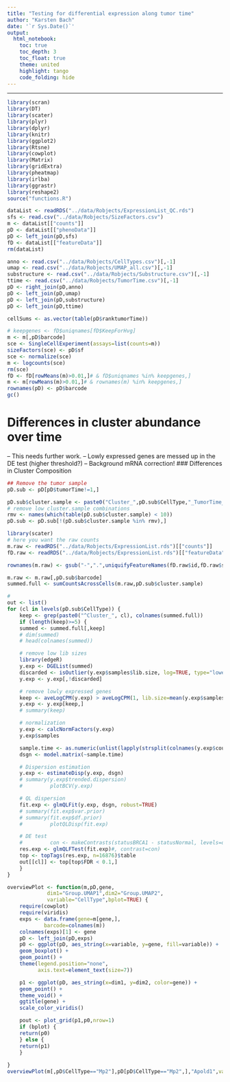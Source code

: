 ```yaml
---
title: "Testing for differential expression along tumor time"
author: "Karsten Bach"
date: '`r Sys.Date()`'
output:
  html_notebook:
    toc: true
    toc_depth: 3
    toc_float: true
    theme: united
    highlight: tango
    code_folding: hide
---
```

***

```r
library(scran)
library(DT)
library(scater)
library(plyr)
library(dplyr)
library(knitr)
library(ggplot2)
library(Rtsne)
library(cowplot)
library(Matrix)
library(gridExtra)
library(pheatmap)
library(irlba)
library(ggrastr)
library(reshape2)
source("functions.R")

dataList <- readRDS("../data/Robjects/ExpressionList_QC.rds")
sfs <- read.csv("../data/Robjects/SizeFactors.csv")
m <- dataList[["counts"]]
pD <- dataList[["phenoData"]]
pD <- left_join(pD,sfs)
fD <- dataList[["featureData"]]
rm(dataList)

anno <- read.csv("../data/Robjects/CellTypes.csv")[,-1]
umap <- read.csv("../data/Robjects/UMAP_all.csv")[,-1]
substructure <- read.csv("../data/Robjects/Substructure.csv")[,-1]
ttime <- read.csv("../data/Robjects/TumorTime.csv")[,-1]
pD <- right_join(pD,anno)
pD <- left_join(pD,umap)
pD <- left_join(pD,substructure)
pD <- left_join(pD,ttime)

cellSums <- as.vector(table(pD$ranktumorTime))

# keepgenes <- fD$uniqnames[fD$KeepForHvg]
m <- m[,pD$barcode]
sce <- SingleCellExperiment(assays=list(counts=m))
sizeFactors(sce) <- pD$sf
sce <- normalize(sce)
m <- logcounts(sce)
rm(sce)
fD <- fD[rowMeans(m)>0.01,]# & fD$uniqnames %in% keepgenes,]
m <- m[rowMeans(m)>0.01,]# & rownames(m) %in% keepgenes,]
rownames(pD) <- pD$barcode
gc()
```

# Differences in cluster abundance over time
-- This needs further work.
-- Lowly expressed genes are messed up in the DE test (higher threshold?)
-- Background mRNA correction!
### Differences in Cluster Composition
```r
## Remove the tumor sample
pD.sub <- pD[pD$tumorTime!=1,]

pD.sub$cluster.sample <- paste0("Cluster_",pD.sub$CellType,"_TumorTime_",pD.sub$tumorTime)
# remove low cluster.sample combinations
rmv <- names(which(table(pD.sub$cluster.sample) < 10))
pD.sub <- pD.sub[!(pD.sub$cluster.sample %in% rmv),]

library(scater)
# here you want the raw counts
m.raw <- readRDS("../data/Robjects/ExpressionList.rds")[["counts"]]
fD.raw <- readRDS("../data/Robjects/ExpressionList.rds")[["featureData"]]

rownames(m.raw) <- gsub("-",".",uniquifyFeatureNames(fD.raw$id,fD.raw$symbol))

m.raw <- m.raw[,pD.sub$barcode]
summed.full <- sumCountsAcrossCells(m.raw,pD.sub$cluster.sample)

#
out <- list()
for (cl in levels(pD.sub$CellType)) {
    keep <- grep(paste0("^Cluster_", cl), colnames(summed.full))
    if (length(keep)>=5) {
	summed <- summed.full[,keep]
	# dim(summed)
	# head(colnames(summed))

	# remove low lib sizes
	library(edgeR)
	y.exp <- DGEList(summed)
	discarded <- isOutlier(y.exp$samples$lib.size, log=TRUE, type="lower")
	y.exp <- y.exp[,!discarded]

	# remove lowly expressed genes
	keep <- aveLogCPM(y.exp) > aveLogCPM(1, lib.size=mean(y.exp$samples$lib.size))
	y.exp <- y.exp[keep,]
	# summary(keep)

	# normalization
	y.exp <- calcNormFactors(y.exp)
	y.exp$samples

	sample.time <- as.numeric(unlist(lapply(strsplit(colnames(y.exp$counts),"_"),function(x) x[4])))
	dsgn <- model.matrix(~sample.time)

	# Dispersion estimation
	y.exp <- estimateDisp(y.exp, dsgn)
	# summary(y.exp$trended.dispersion)
	#         plotBCV(y.exp)

	# QL dispersion
	fit.exp <- glmQLFit(y.exp, dsgn, robust=TRUE)
	# summary(fit.exp$var.prior)
	# summary(fit.exp$df.prior)
	#         plotQLDisp(fit.exp)  

	# DE test
	#         con <- makeContrasts(statusBRCA1 - statusNormal, levels=dsgn)
	res.exp <- glmQLFTest(fit.exp)#, contrast=con)
	top <- topTags(res.exp, n=16876)$table
	out[[cl]] <- top[top$FDR < 0.1,]
    } 
}
```

```r
overviewPlot <- function(m,pD,gene,
			 dim1="Group.UMAP1",dim2="Group.UMAP2",
			 variable="CellType",bplot=TRUE) {
    require(cowplot)
    require(viridis)
    exps <- data.frame(gene=m[gene,],
			barcode=colnames(m))
    colnames(exps)[1] <- gene
    pD <- left_join(pD,exps)
    p0 <- ggplot(pD, aes_string(x=variable, y=gene, fill=variable)) +
	geom_boxplot() +
	geom_point() +
	theme(legend.position="none",
	      axis.text=element_text(size=7))

    p1 <- ggplot(pD, aes_string(x=dim1, y=dim2, color=gene)) +
	geom_point() +
	theme_void() +
	ggtitle(gene) +
	scale_color_viridis()

    pout <- plot_grid(p1,p0,nrow=1)
    if (bplot) {
	return(p0)
    } else {
	return(p1)
    }
    
}
overviewPlot(m[,pD$CellType=="Mp2"],pD[pD$CellType=="Mp2",],"Apold1",variable="factor(ranktumorTime)")
```
